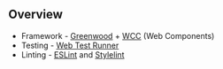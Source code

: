 ## Overview 

- Framework - [Greenwood](https://www.greenwoodjs.io/) + [WCC](https://github.com/ProjectEvergreen/wcc) (Web Components)
- Testing - [Web Test Runner](https://www.greenwoodjs.io/)
- Linting - [ESLint](https://eslint.org/) and [Stylelint](https://stylelint.io/)
